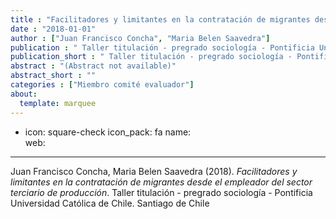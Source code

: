 ```yaml
---
title : "Facilitadores y limitantes en la contratación de migrantes desde el empleador del sector terciario de producción"
date : "2018-01-01"
author : ["Juan Francisco Concha", "Maria Belen Saavedra"]
publication : " Taller titulación - pregrado sociología - Pontificia Universidad Católica de Chile. Santiago de Chile"
publication_short : " Taller titulación - pregrado sociología - Pontificia Universidad Católica de Chile. Santiago de Chile"
abstract : "(Abstract not available)"
abstract_short : ""
categories : ["Miembro comité evaluador"]
about:
  template: marquee
---
```

- icon: square-check
  icon_pack: fa
  name:  
  web: 

---


::: {.callout-note title="How to cite this work"}

Juan Francisco Concha, Maria Belen Saavedra (2018). *Facilitadores y limitantes en la contratación de migrantes desde el empleador del sector terciario de producción*.  Taller titulación - pregrado sociología - Pontificia Universidad Católica de Chile. Santiago de Chile

:::

